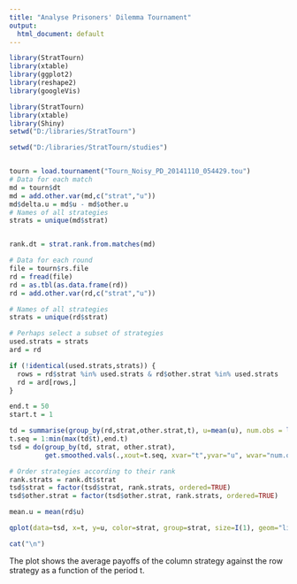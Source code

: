 ```yaml
---
title: "Analyse Prisoners' Dilemma Tournament"
output:
  html_document: default
---
```


```r
library(StratTourn)
library(xtable)
library(ggplot2)
library(reshape2)
library(googleVis)
```

```r
library(StratTourn)
library(xtable)
library(Shiny)
setwd("D:/libraries/StratTourn")

setwd("D:/libraries/StratTourn/studies")


tourn = load.tournament("Tourn_Noisy_PD_20141110_054429.tou")
# Data for each match
md = tourn$dt
md = add.other.var(md,c("strat","u"))
md$delta.u = md$u - md$other.u
# Names of all strategies
strats = unique(md$strat)


rank.dt = strat.rank.from.matches(md)

# Data for each round
file = tourn$rs.file
rd = fread(file)
rd = as.tbl(as.data.frame(rd))
rd = add.other.var(rd,c("strat","u"))

# Names of all strategies
strats = unique(rd$strat)

# Perhaps select a subset of strategies
used.strats = strats
ard = rd

if (!identical(used.strats,strats)) {
  rows = rd$strat %in% used.strats & rd$other.strat %in% used.strats
  rd = ard[rows,]
}
```


```r
end.t = 50
start.t = 1
```


```r
td = summarise(group_by(rd,strat,other.strat,t), u=mean(u), num.obs = length(t))
t.seq = 1:min(max(td$t),end.t)
tsd = do(group_by(td, strat, other.strat),
         get.smoothed.vals(.,xout=t.seq, xvar="t",yvar="u", wvar="num.obs", spar=0.2))

# Order strategies according to their rank
rank.strats = rank.dt$strat
tsd$strat = factor(tsd$strat, rank.strats, ordered=TRUE)
tsd$other.strat = factor(tsd$other.strat, rank.strats, ordered=TRUE)

mean.u = mean(rd$u)

qplot(data=tsd, x=t, y=u, color=strat, group=strat, size=I(1), geom="line") + facet_grid(other.strat~strat) + geom_hline(yintercept=I(mean.u), size=0.5, col="black",alpha=0.5)
```
```r
cat("\n")
```
The plot shows the average payoffs of the column strategy against the row strategy as a function of the period t.
